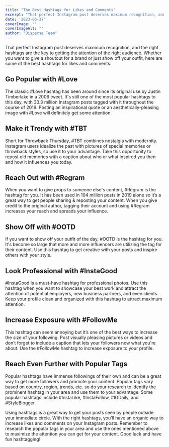 ```yaml
---
title: "The Best Hashtags for Likes and Comments"
excerpt: "That perfect Instagram post deserves maximum recognition, and the right hashtags are the key to getting the attention of the right audience. Whether you want to..."
date: '2023-06-27'
coverImage: ""  
coverImageAlt: ""
author: "Disperse Team"
---
```


That perfect Instagram post deserves maximum recognition, and the right hashtags are the key to getting the attention of the right audience. Whether you want to give a shoutout for a brand or just show off your outfit, here are some of the best hashtags for likes and comments. 

## Go Popular with #Love

The classic #Love hashtag has been around since its original use by Justin Timberlake in a 2006 tweet. It's still one of the most popular hashtags to this day, with 33.3 million Instagram posts tagged with it throughout the course of 2019. Posting an inspirational quote or an aesthetically-pleasing image with #Love will definitely get some attention. 

## Make it Trendy with #TBT

Short for Throwback Thursday, #TBT combines nostalgia with modernity. Instagram users idealize the past with pictures of special memories or throwback styles, so use it to your advantage. Take this opportunity to repost old memories with a caption about who or what inspired you then and how it influences you today. 

## Reach Out with #Regram

When you want to give props to someone else's content, #Regram is the hashtag for you. It has been used in 104 million posts in 2019 alone so it’s a great way to get people sharing & reposting your content. When you give credit to the original author, tagging their account and using #Regram increases your reach and spreads your influence.

## Show Off with #OOTD

If you want to show off your outfit of the day, #OOTD is the hashtag for you. It's become so large that more and more influencers are utilizing the tag for their content. Use this hashtag to get creative with your posts and inspire others with your style. 

## Look Professional with #InstaGood

#InstaGood is a must-have hashtag for professional photos. Use this hashtag when you want to showcase your best work and attract the attention of potential employers, new business partners, and even clients. Keep your profile clean and organized with this hashtag to attract maximum attention. 

## Increase Exposure with #FollowMe 

This hashtag can seem annoying but it’s one of the best ways to increase the size of your following. Post visually pleasing pictures or videos and don’t forget to include a caption that lets your followers now what you're about. Use the #FollowMe hashtag to increase exposure to your profile. 

## Reach Even Further with Popular Tags

Popular hashtags have immense followings of their own and can be a great way to get more followers and promote your content. Popular tags vary based on country, region, trends, etc. so do your research to identify the prominent hashtag in your area and use them to your advantage. Some popular hashtags include #InstaLike, #InstaFollow, #IGDaily, and #StyleBlogger. 

Using hashtags is a great way to get your posts seen by people outside your immediate circle. With the right hashtags, you’ll have an organic way to increase likes and comments on your Instagram posts. Remember to research the popular tags in your area and use the ones mentioned above to maximize the attention you can get for your content. Good luck and have fun hashtagging!
